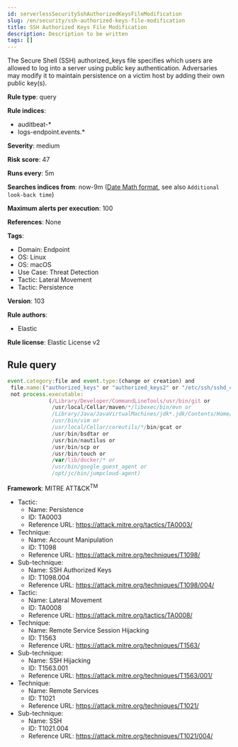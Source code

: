```yaml
---
id: serverlessSecuritySshAuthorizedKeysFileModification
slug: /en/security/ssh-authorized-keys-file-modification
title: SSH Authorized Keys File Modification
description: Description to be written
tags: []
---
```


<div id="ssh-authorized-keys-file-modification"></div>

The Secure Shell (SSH) authorized_keys file specifies which users are allowed to log into a server using public key authentication. Adversaries may modify it to maintain persistence on a victim host by adding their own public key(s).

**Rule type**: query

**Rule indices**: 

* auditbeat-*
* logs-endpoint.events.*

**Severity**: medium

**Risk score**: 47

**Runs every**: 5m

**Searches indices from**: now-9m ([Date Math format](((ref))/common-options.html#date-math), see also <DocLink id="serverlessSecurityRulesUiCreate" section="set-the-rules-schedule">`Additional look-back time`</DocLink>)

**Maximum alerts per execution**: 100

**References**: None

**Tags**: 

* Domain: Endpoint
* OS: Linux
* OS: macOS
* Use Case: Threat Detection
* Tactic: Lateral Movement
* Tactic: Persistence

**Version**: 103

**Rule authors**: 

* Elastic

**Rule license**: Elastic License v2

## Rule query

```js
event.category:file and event.type:(change or creation) and
 file.name:("authorized_keys" or "authorized_keys2" or "/etc/ssh/sshd_config" or "/root/.ssh") and
 not process.executable:
             (/Library/Developer/CommandLineTools/usr/bin/git or
              /usr/local/Cellar/maven/*/libexec/bin/mvn or
              /Library/Java/JavaVirtualMachines/jdk*.jdk/Contents/Home/bin/java or
              /usr/bin/vim or
              /usr/local/Cellar/coreutils/*/bin/gcat or
              /usr/bin/bsdtar or
              /usr/bin/nautilus or
              /usr/bin/scp or
              /usr/bin/touch or
              /var/lib/docker/* or
              /usr/bin/google_guest_agent or 
              /opt/jc/bin/jumpcloud-agent)

```

**Framework**: MITRE ATT&CK<sup>TM</sup>

* Tactic:
    * Name: Persistence
    * ID: TA0003
    * Reference URL: https://attack.mitre.org/tactics/TA0003/
* Technique:
    * Name: Account Manipulation
    * ID: T1098
    * Reference URL: https://attack.mitre.org/techniques/T1098/
* Sub-technique:
    * Name: SSH Authorized Keys
    * ID: T1098.004
    * Reference URL: https://attack.mitre.org/techniques/T1098/004/
* Tactic:
    * Name: Lateral Movement
    * ID: TA0008
    * Reference URL: https://attack.mitre.org/tactics/TA0008/
* Technique:
    * Name: Remote Service Session Hijacking
    * ID: T1563
    * Reference URL: https://attack.mitre.org/techniques/T1563/
* Sub-technique:
    * Name: SSH Hijacking
    * ID: T1563.001
    * Reference URL: https://attack.mitre.org/techniques/T1563/001/
* Technique:
    * Name: Remote Services
    * ID: T1021
    * Reference URL: https://attack.mitre.org/techniques/T1021/
* Sub-technique:
    * Name: SSH
    * ID: T1021.004
    * Reference URL: https://attack.mitre.org/techniques/T1021/004/

